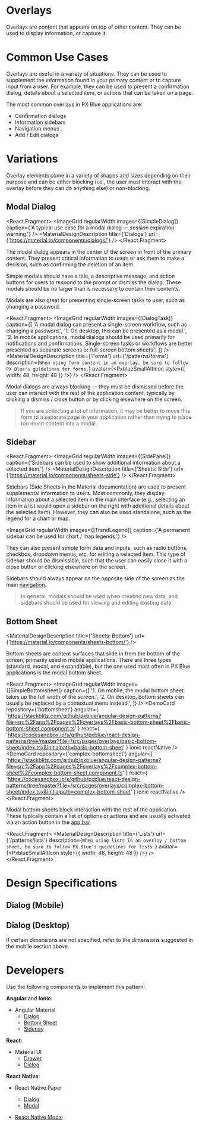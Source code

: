 

<!-- KEYWORDS: design pattern overlay modal sidebar popup dialog side sheet -->

# Overlays

<ImageGrid images={[Banner]} regularWidth />

Overlays are content that appears on top of other content. They can be used to display information, or capture it.

<Divider />

# Common Use Cases

Overlays are useful in a variety of situations. They can be used to supplement the information found in your primary content or to capture input from a user. For example, they can be used to present a confirmation dialog, details about a selected item, or actions that can be taken on a page.

The most common overlays in PX Blue applications are:

-   Confirmation dialogs
-   Information sidebars
-   Navigation menus
-   Add / Edit dialogs

<Divider />

# Variations

Overlay elements come in a variety of shapes and sizes depending on their purpose and can be either blocking (i.e., the user must interact with the overlay before they can do anything else) or non-blocking.

## Modal Dialog

<React.Fragment>
    <ImageGrid
        regularWidth
        images={[SimpleDialog]}
        caption={'A typical use case for a modal dialog — session expiration warning.'}
    />
    <MaterialDesignDescription title={'Dialogs'} url={'https://material.io/components/dialogs/'} />
</React.Fragment>

The modal dialog appears in the center of the screen in front of the primary content. They present critical information to users or ask them to make a decision, such as confirming the deletion of an item.

Simple modals should have a title, a descriptive message, and action buttons for users to respond to the prompt or dismiss the dialog. These modals should be no larger than is necessary to contain their contents.

Modals are also great for presenting single-screen tasks to user, such as changing a password.

<React.Fragment>
    <ImageGrid
        regularWidth
        images={[DialogTask]}
        caption={[
            'A modal dialog can present a single-screen workflow, such as changing a password.',
            '1. On desktop, this can be presented as a modal.',
            '2. In mobile applications, modal dialogs should be used primarily for notifications and confirmations. Single-screen tasks or workflows are better presented as separate screens or full-screen bottom sheets.',
        ]}
    />
    <MaterialDesignDescription
        title={'Forms'}
        url={'/patterns/forms'}
        description={`When using form content in an overlay, be sure to follow PX Blue's guidelines for forms.`}
        avatar={<PxblueSmallAltIcon style={{ width: 48, height: 48 }} />}
    />
</React.Fragment>

Modal dialogs are always blocking — they must be dismissed before the user can interact with the rest of the application content, typically by clicking a dismiss / close button or by clicking elsewhere on the screen.

> If you are collecting a lot of information, it may be better to move this form to a separate page in your application rather than trying to place too much content into a modal.

## Sidebar

<React.Fragment>
    <ImageGrid
        regularWidth
        images={[SidePanel]}
        caption={'Sidebars can be used to show additional information about a selected item.'}
    />
    <MaterialDesignDescription title={'Sheets: Side'} url={'https://material.io/components/sheets-side'} />
</React.Fragment>

Sidebars (Side Sheets in the Material documentation) are used to present supplemental information to users. Most commonly, they display information about a selected item in the main interface (e.g., selecting an item in a list would open a sidebar on the right with additional details about the selected item). However, they can also be used standalone, such as the legend for a chart or map.

<ImageGrid regularWidth images={[TrendLegend]} caption={'A permanent sidebar can be used for chart / map legends.'} />

They can also present simple form data and inputs, such as radio buttons, checkbox, dropdown menus, etc. for editing a selected item. This type of sidebar should be dismissible, such that the user can easily close it with a close button or clicking elsewhere on the screen.

Sidebars should always appear on the opposite side of the screen as the main [navigation](/patterns/navigation).

> In general, modals should be used when creating new data, and sidebars should be used for viewing and editing existing data.

## Bottom Sheet

<MaterialDesignDescription title={'Sheets: Bottom'} url={'https://material.io/components/sheets-bottom/'} />

Bottom sheets are content surfaces that slide in from the bottom of the screen, primarily used in mobile applications. There are three types (standard, modal, and expandable), but the one used most often in PX Blue applications is the modal bottom sheet.

<React.Fragment>
    <ImageGrid
        regularWidth
        images={[SimpleBottomsheet]}
        caption={[
            '1. On mobile, the modal bottom sheet takes up the full width of the screen.',
            '2. On desktop, bottom sheets can usually be replaced by a contextual menu instead.',
        ]}
    />
    <DemoCard
        repository={'bottomsheet'}
        angular={
            'https://stackblitz.com/github/pxblue/angular-design-patterns?file=src%2Fapp%2Fpages%2Foverlays%2Fbasic-bottom-sheet%2Fbasic-bottom-sheet.component.ts'
        }
        react={
            'https://codesandbox.io/s/github/pxblue/react-design-patterns/tree/master?file=/src/pages/overlays/basic-bottom-sheet/index.tsx&initialpath=basic-bottom-sheet'
        }
        ionic
        reactNative
    />
    <DemoCard
        repository={'complex-bottomsheet'}
        angular={
            'https://stackblitz.com/github/pxblue/angular-design-patterns?file=src%2Fapp%2Fpages%2Foverlays%2Fcomplex-bottom-sheet%2Fcomplex-bottom-sheet.component.ts'
        }
        react={
            'https://codesandbox.io/s/github/pxblue/react-design-patterns/tree/master?file=/src/pages/overlays/complex-bottom-sheet/index.tsx&initialpath=complex-bottom-sheet'
        }
        ionic
        reactNative
    />
</React.Fragment>

Modal bottom sheets block interaction with the rest of the application. These typically contain a list of options or actions and are usually activated via an action button in the [app bar](/patterns/appbar).

<React.Fragment>
    <MaterialDesignDescription
        title={'Lists'}
        url={'/patterns/lists'}
        description={`When using lists in an overlay / bottom sheet, be sure to follow PX Blue's guidelines for lists.`}
        avatar={<PxblueSmallAltIcon style={{ width: 48, height: 48 }} />}
    />
    <Divider />
</React.Fragment>

# Design Specifications

## Dialog (Mobile)

<ImageGrid regularWidth images={[SpecsMobileDialog1]} />
<ImageGrid regularWidth images={[SpecsMobileDialog2]} />

## Dialog (Desktop)

If certain dimensions are not specified, refer to the dimensions suggested in the mobile section above.

<ImageGrid regularWidth images={[SpecsDesktopDialog]} />
<Divider />

# Developers

Use the following components to implement this pattern:

**Angular** and **Ionic**:

-   Angular Material
    -   [Dialog](https://material.angular.io/components/dialog/overview)
    -   [Bottom Sheet](https://material.angular.io/components/bottom-sheet/overview)
    -   [Sidenav](https://material.angular.io/components/sidenav/overview)

**React**:

-   Material UI
    -   [Drawer](https://material-ui.com/components/drawers/)
    -   [Dialog](https://material-ui.com/components/dialogs/)

**React Native**:

-   React Native Paper

    -   [Dialog](https://callstack.github.io/react-native-paper/dialog.html)
    -   [Modal](https://callstack.github.io/react-native-paper/modal.html)

-   [React Native Modal](https://github.com/react-native-community/react-native-modal)
